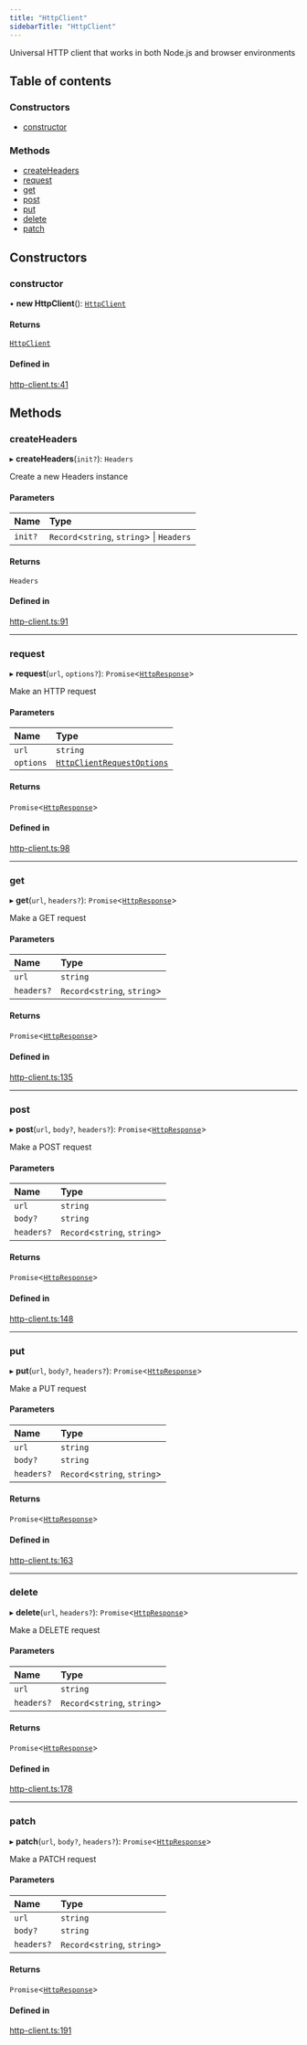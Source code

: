 ```yaml
---
title: "HttpClient"
sidebarTitle: "HttpClient"
---
```


Universal HTTP client that works in both Node.js and browser environments

## Table of contents

### Constructors

- [constructor](/xdks/typescript/reference/classes/HttpClient#constructor)

### Methods

- [createHeaders](/xdks/typescript/reference/classes/HttpClient#createheaders)
- [request](/xdks/typescript/reference/classes/HttpClient#request)
- [get](/xdks/typescript/reference/classes/HttpClient#get)
- [post](/xdks/typescript/reference/classes/HttpClient#post)
- [put](/xdks/typescript/reference/classes/HttpClient#put)
- [delete](/xdks/typescript/reference/classes/HttpClient#delete)
- [patch](/xdks/typescript/reference/classes/HttpClient#patch)

## Constructors

### constructor

• **new HttpClient**(): [`HttpClient`](/xdks/typescript/reference/classes/HttpClient)

#### Returns

[`HttpClient`](/xdks/typescript/reference/classes/HttpClient)

#### Defined in

[http-client.ts:41](https://github.com/xdevplatform/xdk/blob/298ca9350d035e40e7c8ee0753c50052819a41e2/xdk/typescript/src/http-client.ts#L41)

## Methods

### createHeaders

▸ **createHeaders**(`init?`): `Headers`

Create a new Headers instance

#### Parameters

| Name | Type |
| :------ | :------ |
| `init?` | `Record`\<`string`, `string`\> \| `Headers` |

#### Returns

`Headers`

#### Defined in

[http-client.ts:91](https://github.com/xdevplatform/xdk/blob/298ca9350d035e40e7c8ee0753c50052819a41e2/xdk/typescript/src/http-client.ts#L91)

___

### request

▸ **request**(`url`, `options?`): `Promise`\<[`HttpResponse`](/xdks/typescript/reference/interfaces/HttpResponse)\>

Make an HTTP request

#### Parameters

| Name | Type |
| :------ | :------ |
| `url` | `string` |
| `options` | [`HttpClientRequestOptions`](/xdks/typescript/reference/interfaces/HttpClientRequestOptions) |

#### Returns

`Promise`\<[`HttpResponse`](/xdks/typescript/reference/interfaces/HttpResponse)\>

#### Defined in

[http-client.ts:98](https://github.com/xdevplatform/xdk/blob/298ca9350d035e40e7c8ee0753c50052819a41e2/xdk/typescript/src/http-client.ts#L98)

___

### get

▸ **get**(`url`, `headers?`): `Promise`\<[`HttpResponse`](/xdks/typescript/reference/interfaces/HttpResponse)\>

Make a GET request

#### Parameters

| Name | Type |
| :------ | :------ |
| `url` | `string` |
| `headers?` | `Record`\<`string`, `string`\> |

#### Returns

`Promise`\<[`HttpResponse`](/xdks/typescript/reference/interfaces/HttpResponse)\>

#### Defined in

[http-client.ts:135](https://github.com/xdevplatform/xdk/blob/298ca9350d035e40e7c8ee0753c50052819a41e2/xdk/typescript/src/http-client.ts#L135)

___

### post

▸ **post**(`url`, `body?`, `headers?`): `Promise`\<[`HttpResponse`](/xdks/typescript/reference/interfaces/HttpResponse)\>

Make a POST request

#### Parameters

| Name | Type |
| :------ | :------ |
| `url` | `string` |
| `body?` | `string` |
| `headers?` | `Record`\<`string`, `string`\> |

#### Returns

`Promise`\<[`HttpResponse`](/xdks/typescript/reference/interfaces/HttpResponse)\>

#### Defined in

[http-client.ts:148](https://github.com/xdevplatform/xdk/blob/298ca9350d035e40e7c8ee0753c50052819a41e2/xdk/typescript/src/http-client.ts#L148)

___

### put

▸ **put**(`url`, `body?`, `headers?`): `Promise`\<[`HttpResponse`](/xdks/typescript/reference/interfaces/HttpResponse)\>

Make a PUT request

#### Parameters

| Name | Type |
| :------ | :------ |
| `url` | `string` |
| `body?` | `string` |
| `headers?` | `Record`\<`string`, `string`\> |

#### Returns

`Promise`\<[`HttpResponse`](/xdks/typescript/reference/interfaces/HttpResponse)\>

#### Defined in

[http-client.ts:163](https://github.com/xdevplatform/xdk/blob/298ca9350d035e40e7c8ee0753c50052819a41e2/xdk/typescript/src/http-client.ts#L163)

___

### delete

▸ **delete**(`url`, `headers?`): `Promise`\<[`HttpResponse`](/xdks/typescript/reference/interfaces/HttpResponse)\>

Make a DELETE request

#### Parameters

| Name | Type |
| :------ | :------ |
| `url` | `string` |
| `headers?` | `Record`\<`string`, `string`\> |

#### Returns

`Promise`\<[`HttpResponse`](/xdks/typescript/reference/interfaces/HttpResponse)\>

#### Defined in

[http-client.ts:178](https://github.com/xdevplatform/xdk/blob/298ca9350d035e40e7c8ee0753c50052819a41e2/xdk/typescript/src/http-client.ts#L178)

___

### patch

▸ **patch**(`url`, `body?`, `headers?`): `Promise`\<[`HttpResponse`](/xdks/typescript/reference/interfaces/HttpResponse)\>

Make a PATCH request

#### Parameters

| Name | Type |
| :------ | :------ |
| `url` | `string` |
| `body?` | `string` |
| `headers?` | `Record`\<`string`, `string`\> |

#### Returns

`Promise`\<[`HttpResponse`](/xdks/typescript/reference/interfaces/HttpResponse)\>

#### Defined in

[http-client.ts:191](https://github.com/xdevplatform/xdk/blob/298ca9350d035e40e7c8ee0753c50052819a41e2/xdk/typescript/src/http-client.ts#L191)
